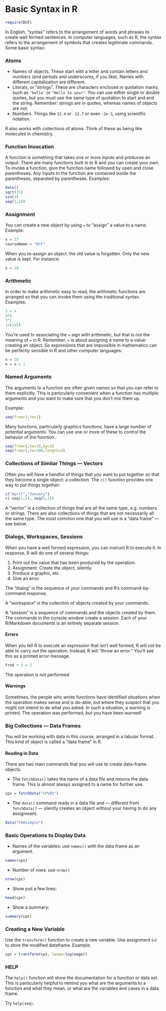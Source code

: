 Basic Syntax in R
=======================

```r
require(DCF)
```

In English, "syntax" refers to the arrangement of words and phrases to create well formed sentences.  In computer languages, such as R, the syntax refers to the arrangement of symbols that creates legitimate commands.  Some basic syntax:


### Atoms

* Names of objects.  These start with a letter and contain letters and numbers (and periods and underscores, if you like).  Names with different capitalization are different.
* Literals, or "strings".  These are characters enclosed in quotation marks, such as `'hello'` or `"Hello to you!"`.  You can use either single or double quotes, but you must use the same type of quotation to start and end the string.  Remember: strings are in quotes, whereas names of objects are not.
* Numbers.  Things like `12.4` or `-12.7` or even `-2e-3`, using scientific notation.

R also works with collections of atoms.  Think of these as being like molecules in chemistry.  


### Function Invocation

A function is something that takes one or more inputs and produces an output. There are many functions built in to R and you can create your own.  To invoke a function, give the function name followed by open and close parentheses.  Any inputs to the function are contained inside the parentheses, separated by parentheses.  Examples:
```r
date()
sqrt(25)
sin(3)
seq(1,10)
```

### Assignment

You can create a new object by using `=` to "assign" a value to a name.  Example:
```r
x = 17
courseName = "DCF"
```

When you re-assign an object, the old value is forgotten.  Only the new value is kept.  For instance:
```r
x = 18
```

### Arithmetic

In order to make arithmetic easy to read, the arithmetic functions are arranged so that you can invoke them using the traditional syntax.  Examples:
```r
3 + 4
3*4
3^2
3/(1+5)
```

You're used to associating the `=` sign with arithmetic, but that is not the meaning of `=` in R.  Remember, `=` is about assigning a name to a value: creating an object. So expressions that are impossible in mathematics can be perfectly sensible in R and other computer languages:
```r
n = 10
n = n + 1
```

### Named Arguments

The arguments to a function are often given names so that you can refer to them explicitly.  This is particularly convenient when a function has multiple arguments and you want to make sure that you don't mix them up. 

Example:
```r
seq(from=3,to=1)
```

Many functions, particularly graphics functions, have a large number of potential arguments.  You can use one or more of these to control the behavior of the function.

```r
seq(from=1,to=10,by=3)
seq(from=1,to=100,length=3)
```

### Collections of Similar Things --- Vectors

Often you will have a handful of things that you want to put together so that they become a single object: a collection. The `c()` function provides one way to put things together:
```r
c("April","January")
c( seq(1,5), seq(5,1))
```

A "vector" is a collection of things that are all the same type, e.g. numbers or strings.  There are also collections of things that are not necessarily all the same type.  The most common one that you will use is a "data frame" --- see below.



### Dialogs, Workspaces, Sessions

When you have a well formed expression, you can instruct R to execute it.  In response, R will do one of several things:

1. Print out the value that has been produced by the operation.
2. Assignment: Create the object, silently.
3. Produce a graphic, etc.
4. Give an error

The "dialog" is the sequence of your commands and R's command-by-command response.

A "workspace" is the collection of objects created by your commands.

A "session" is a sequence of commands and the objects created by them.  The commands in the console window create a session.  Each of your R/Markdown documents is an entirely separate session.

#### Errors

When you tell R to execute an expression that isn't well formed, R will not be able to carry out the operation.  Instead, R will "throw an error."  You'll see this as a printed error message. 
```r
fred + 3 = 2
```

The operation is not performed.

#### Warnings

Sometimes, the people who wrote functions have identified situations when the operation makes sense and is do-able, but where they suspect that you might not intend to do what you asked.  In such a situation, a warning is printed.  The operation was performed, but you have been warned!

### Big Collections --- Data Frames

You will be working with data in this course, arranged in a tabular format.  This kind of object is called a "data frame" in R.  

#### Reading in Data

There are two main commands that you will use to create data-frame objects.

* The `fetchData()` takes the name of a data file and returns the data frame.  This is almost always assigned to a name for further use.
```r
cps = fetchData("CPS85")
```
* The `data()` command reads in a data file and --- different from `fetchData()` --- silently creates an object without your having to do any assignment.
```r
data("FAOsimple")
```


### Basic Operations to Display Data

* Names of the variables: use `names()` with the data frame as an argument.
```r
names(cps)
```
* Number of rows: use `nrow()` 
```r
nrow(cps)
```
* Show just a few lines:
```r
head(cps)
```
* Show a summary:
```r
summary(cps)
```

### Creating a New Variable

Use the `transform()` function to create a new variable.  Use assignment (`=`) to store the modified dataframe.  Example:
```r
cps = transform(cps, lwage=log(wage))
```

### HELP

The `help()` function will show the documentation for a function or data set.  This is particularly helpful to remind you what are the arguments to a function and what they mean, or what are the variables and cases in a data frame.

Try `help(seq)`.



